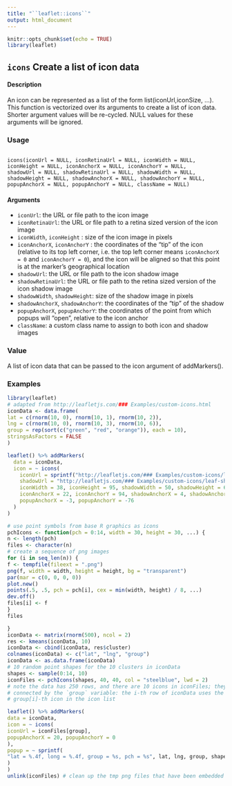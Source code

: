 ```yaml
---
title: "``leaflet::icons``"
output: html_document
---
```


```r
knitr::opts_chunk$set(echo = TRUE)
library(leaflet)
```

## ``icons`` Create a list of icon data

#### Description
An icon can be represented as a list of the form list(iconUrl,iconSize, ...). This function is vectorized over its arguments to create a list of icon data. Shorter argument values will be re-cycled. NULL values for these arguments will be ignored.

### Usage

<pre><code>
icons(iconUrl = NULL, iconRetinaUrl = NULL, iconWidth = NULL,
iconHeight = NULL, iconAnchorX = NULL, iconAnchorY = NULL,
shadowUrl = NULL, shadowRetinaUrl = NULL, shadowWidth = NULL,
shadowHeight = NULL, shadowAnchorX = NULL, shadowAnchorY = NULL,
popupAnchorX = NULL, popupAnchorY = NULL, className = NULL)
</code></pre> 


#### Arguments

* ``iconUrl``: the URL or file path to the icon image
* ``iconRetinaUrl``: the URL or file path to a retina sized version of the icon image
* ``iconWidth``, ``iconHeight`` : size of the icon image in pixels
* ``iconAnchorX``, ``iconAnchorY`` : the coordinates of the "tip" of the icon (relative to its top left corner, i.e. the top
left corner means ``iconAnchorX = 0`` and ``iconAnchorY = 0``), and the icon will be aligned so that this point is at the marker’s geographical location
* ``shadowUrl``: the URL or file path to the icon shadow image
* ``shadowRetinaUrl``: the URL or file path to the retina sized version of the icon shadow image
* ``shadowWidth``, ``shadowHeight``: size of the shadow image in pixels
* ``shadowAnchorX``, ``shadowAnchorY``: the coordinates of the "tip" of the shadow
* ``popupAnchorX``, ``popupAnchorY``: the coordinates of the point from which popups will "open", relative to the icon anchor
* ``className``: a custom class name to assign to both icon and shadow images

### Value
A list of icon data that can be passed to the icon argument of addMarkers().

### Examples

```r
library(leaflet)
# adapted from http://leafletjs.com/### Examples/custom-icons.html
iconData <- data.frame(
lat = c(rnorm(10, 0), rnorm(10, 1), rnorm(10, 2)),
lng = c(rnorm(10, 0), rnorm(10, 3), rnorm(10, 6)),
group = rep(sort(c("green", "red", "orange")), each = 10),
stringsAsFactors = FALSE
)
```
```r
leaflet() %>% addMarkers(
  data = iconData,
  icon = ~ icons(
    iconUrl = sprintf("http://leafletjs.com/### Examples/custom-icons/leaf-%s.png", group),
    shadowUrl = "http://leafletjs.com/### Examples/custom-icons/leaf-shadow.png",
    iconWidth = 38, iconHeight = 95, shadowWidth = 50, shadowHeight = 64,
    iconAnchorX = 22, iconAnchorY = 94, shadowAnchorX = 4, shadowAnchorY = 62,
    popupAnchorX = -3, popupAnchorY = -76 
  )
)

# use point symbols from base R graphics as icons
pchIcons <- function(pch = 0:14, width = 30, height = 30, ...) {
n <- length(pch)
files <- character(n)
# create a sequence of png images
for (i in seq_len(n)) {
f <- tempfile(fileext = ".png")
png(f, width = width, height = height, bg = "transparent")
par(mar = c(0, 0, 0, 0))
plot.new()
points(.5, .5, pch = pch[i], cex = min(width, height) / 8, ...)
dev.off()
files[i] <- f
}
files

}
iconData <- matrix(rnorm(500), ncol = 2)
res <- kmeans(iconData, 10)
iconData <- cbind(iconData, res$cluster)
colnames(iconData) <- c("lat", "lng", "group")
iconData <- as.data.frame(iconData)
# 10 random point shapes for the 10 clusters in iconData
shapes <- sample(0:14, 10)
iconFiles <- pchIcons(shapes, 40, 40, col = "steelblue", lwd = 2)
# note the data has 250 rows, and there are 10 icons in iconFiles; they are
# connected by the `group` variable: the i-th row of iconData uses the
# group[i]-th icon in the icon list
```
```r
leaflet() %>% addMarkers(
data = iconData,
icon = ~ icons(
iconUrl = iconFiles[group],
popupAnchorX = 20, popupAnchorY = 0
),
popup = ~ sprintf(
"lat = %.4f, long = %.4f, group = %s, pch = %s", lat, lng, group, shapes[group]
)
)
unlink(iconFiles) # clean up the tmp png files that have been embedded
```

